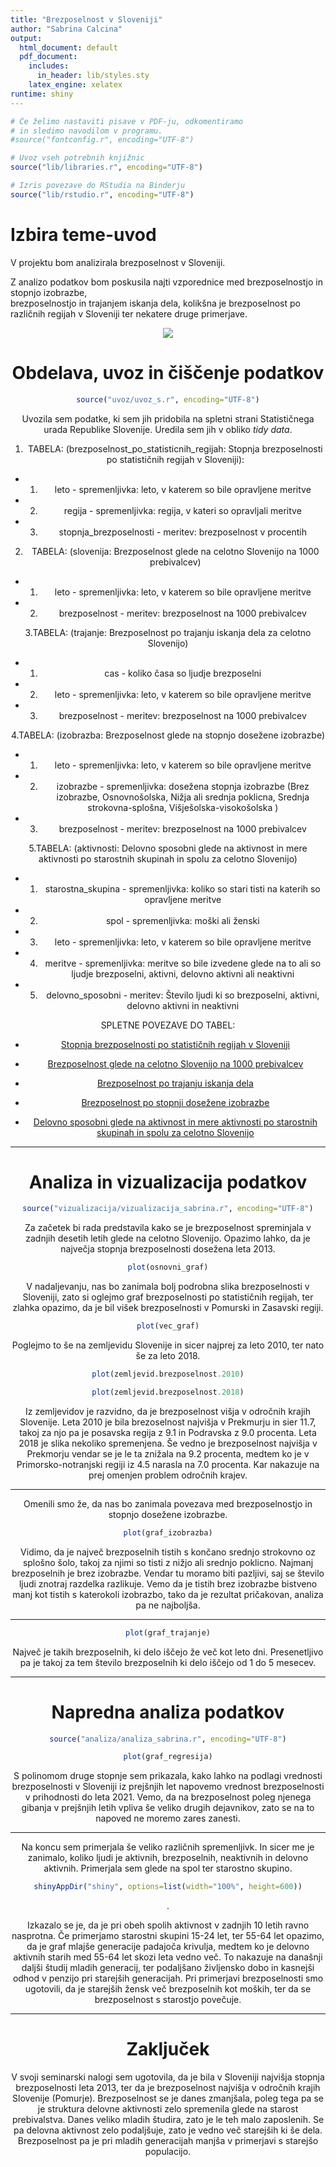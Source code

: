 ```yaml
---
title: "Brezposelnost v Sloveniji"
author: "Sabrina Calcina"
output:
  html_document: default
  pdf_document:
    includes:
      in_header: lib/styles.sty
    latex_engine: xelatex
runtime: shiny
---
```


```r
# Če želimo nastaviti pisave v PDF-ju, odkomentiramo
# in sledimo navodilom v programu.
#source("fontconfig.r", encoding="UTF-8")

# Uvoz vseh potrebnih knjižnic
source("lib/libraries.r", encoding="UTF-8")
```

```r
# Izris povezave do RStudia na Binderju
source("lib/rstudio.r", encoding="UTF-8")
```

# Izbira teme-uvod

V projektu bom analizirala brezposelnost v Sloveniji.

Z analizo podatkov bom poskusila najti vzporednice med 
brezposelnostjo in stopnjo izobrazbe,  
brezposelnostjo in trajanjem iskanja dela, 
kolikšna je brezposelnost po različnih regijah v Sloveniji 
ter nekatere druge primerjave.


<center>
![](slike/slika.jpg)

# Obdelava, uvoz in čiščenje podatkov

```r
source("uvoz/uvoz_s.r", encoding="UTF-8")
```

Uvozila sem podatke, ki sem jih pridobila na spletni strani Statističnega urada Republike Slovenije.
Uredila sem jih v obliko *tidy data*.


 1. TABELA: (brezposelnost_po_statisticnih_regijah: Stopnja brezposelnosti po statističnih regijah v Sloveniji):

- 1.  leto - spremenljivka: leto, v katerem so bile opravljene meritve
- 2.  regija - spremenljivka: regija, v kateri so opravljali meritve
- 3.  stopnja_brezposelnosti - meritev: brezposelnost v procentih

 2. TABELA: (slovenija: Brezposelnost glede na celotno Slovenijo na 1000 prebivalcev)

- 1.  leto - spremenljivka: leto, v katerem so bile opravljene meritve
- 2.  brezposelnost - meritev: brezposelnost na 1000 prebivalcev

 3.TABELA: (trajanje: Brezposelnost po trajanju iskanja dela za celotno Slovenijo)

- 1.  cas - koliko časa so ljudje brezposelni
- 2.  leto - spremenljivka: leto, v katerem so bile opravljene meritve
- 3.  brezposelnost - meritev: brezposelnost na 1000 prebivalcev

 4.TABELA: (izobrazba: Brezposelnost glede na stopnjo dosežene izobrazbe)

- 1.  leto - spremenljivka: leto, v katerem so bile opravljene meritve
- 2.  izobrazbe - spremenljivka: dosežena stopnja izobrazbe (Brez izobrazbe, Osnovnošolska, Nižja ali srednja poklicna, Srednja strokovna-splošna, Višješolska-visokošolska	)
- 3.  brezposelnost - meritev: brezposelnost na 1000 prebivalcev

 5.TABELA: (aktivnosti: Delovno sposobni glede na aktivnost in mere aktivnosti po starostnih skupinah in spolu za celotno Slovenijo)

- 1.  starostna_skupina - spremenljivka: koliko so stari tisti na katerih so opravljene meritve
- 2.  spol - spremenljivka: moški ali ženski
- 3.  leto - spremenljivka: leto, v katerem so bile opravljene meritve
- 4.  meritve - spremenljivka: meritve so bile izvedene glede na to ali so ljudje brezposelni, aktivni, delovno aktivni ali neaktivni
- 5.  delovno_sposobni - meritev: Število ljudi ki so brezposelni, aktivni, delovno aktivni in neaktivni


SPLETNE POVEZAVE DO TABEL:

- [Stopnja brezposelnosti po statističnih regijah v Sloveniji](<https://pxweb.stat.si/SiStatDb/pxweb/sl/10_Dem_soc/10_Dem_soc__07_trg_dela__02_07008_akt_preb_po_anketi__02_07621_akt_preb_ADS_letno/0762115S.px/>)

- [Brezposelnost glede na celotno Slovenijo na 1000 prebivalcev](<https://pxweb.stat.si/SiStatDb/pxweb/sl/10_Dem_soc/10_Dem_soc__07_trg_dela__02_07008_akt_preb_po_anketi__02_07621_akt_preb_ADS_letno/0762103S.px/table/tableViewLayout2/>)

- [Brezposelnost po trajanju iskanja dela](<https://pxweb.stat.si/SiStatDb/pxweb/sl/10_Dem_soc/10_Dem_soc__07_trg_dela__02_07008_akt_preb_po_anketi__02_07621_akt_preb_ADS_letno/0762111S.px/>)

- [Brezposelnost po stopnji dosežene izobrazbe](<https://pxweb.stat.si/SiStatDb/pxweb/sl/10_Dem_soc/10_Dem_soc__07_trg_dela__02_07008_akt_preb_po_anketi__02_07621_akt_preb_ADS_letno/0762112S.px/>)

- [Delovno sposobni glede na aktivnost in mere aktivnosti po starostnih skupinah in spolu za celotno Slovenijo](<https://pxweb.stat.si/SiStatDb/pxweb/sl/10_Dem_soc/10_Dem_soc__07_trg_dela__02_07008_akt_preb_po_anketi__01_07620_akt_preb_ADS_cetrt/0762003S.px/>)



***

# Analiza in vizualizacija podatkov


```r
source("vizualizacija/vizualizacija_sabrina.r", encoding="UTF-8")
```

Za začetek bi rada predstavila kako se je brezposelnost spreminjala v zadnjih desetih letih glede na celotno Slovenijo. Opazimo lahko, da je največja stopnja brezposelnosti dosežena leta 2013.

```r
plot(osnovni_graf)
```

V nadaljevanju, nas bo zanimala bolj podrobna slika brezposelnosti v Sloveniji, zato si oglejmo graf brezposelnosti po statističnih regijah, ter zlahka opazimo, da je bil višek brezposelnosti v Pomurski in Zasavski regiji.


```r
plot(vec_graf)
```


Poglejmo to še na zemljevidu Slovenije in sicer najprej za leto 2010, ter nato še za leto 2018.

```r
plot(zemljevid.brezposelnost.2010)
```

```r
plot(zemljevid.brezposelnost.2018)
```

Iz zemljevidov je razvidno, da je brezposelnost višja v odročnih krajih Slovenije. Leta 2010 je bila brezoselnost najvišja v Prekmurju in sier 11.7, takoj za njo pa je posavska regija z 9.1 in Podravska z 9.0 procenta.
Leta 2018 je slika nekoliko spremenjena. Še vedno je brezposelnost najvišja v Prekmorju vendar se je le ta znižala na 9.2 procenta, medtem ko je v Primorsko-notranjski regiji iz 4.5 narasla na 7.0 procenta. Kar nakazuje na prej omenjen problem odročnih krajev. 


***
Omenili smo že, da nas bo zanimala povezava med brezposelnostjo in stopnjo dosežene izobrazbe.

```r
plot(graf_izobrazba)
```

Vidimo, da je največ brezposelnih tistih s končano srednjo strokovno oz splošno šolo, takoj za njimi so tisti z nižjo ali srednjo poklicno. Najmanj brezposelnih je brez izobrazbe. Vendar tu moramo biti pazljivi, saj se število ljudi znotraj razdelka razlikuje. Vemo da je tistih brez izobrazbe bistveno manj kot tistih s katerokoli izobrazbo, tako da je rezultat pričakovan, analiza pa ne najboljša. 

***


```r
plot(graf_trajanje)
```

Največ je takih brezposelnih, ki delo iščejo že več kot leto dni. Presenetljivo pa je takoj za tem število brezposelnih ki delo iščejo od 1 do 5 mesecev.


***
# Napredna analiza podatkov

```r
source("analiza/analiza_sabrina.r", encoding="UTF-8")
```


```r
plot(graf_regresija)
```

S polinomom druge stopnje sem prikazala, kako lahko na podlagi vrednosti brezposelnosti v Sloveniji iz prejšnjih let napovemo vrednost brezposelnosti v prihodnosti do leta 2021. Vemo, da na brezposelnost poleg njenega gibanja v prejšnjih letih vpliva še veliko drugih dejavnikov, zato se na to napoved ne moremo zares zanesti.



***

Na koncu sem primerjala še veliko različnih spremenljivk. In sicer me je zanimalo, koliko ljudi je aktivnih, brezposelnih, neaktivnih in delovno aktivnih. Primerjala sem glede na spol ter starostno skupino. 

```r
shinyAppDir("shiny", options=list(width="100%", height=600))
```


.


Izkazalo se je, da je pri obeh spolih aktivnost v zadnjih 10 letih ravno nasprotna. Če primerjamo starostni skupini 15-24 let, ter 55-64 let opazimo, da je graf mlajše generacije padajoča krivulja, medtem ko je delovno aktivnih starih med 55-64 let skozi leta vedno več. To nakazuje na današnji daljši študij mladih generacij, ter podaljšano življensko dobo in kasnejši odhod v penzijo pri starejših generacijah.
Pri primerjavi brezposelnosti smo ugotovili, da je starejših žensk več brezposelnih kot moških, ter da se brezposelnost s starostjo povečuje.


***
# Zaključek
V svoji seminarski nalogi sem ugotovila, da je bila v Sloveniji najvišja stopnja brezposelnosti leta 2013, ter da je brezposelnost najvišja v odročnih krajih Slovenije (Pomurje).
Brezposelnost se je danes zmanjšala, poleg tega pa se je struktura delovne aktivnosti zelo spremenila glede na starost prebivalstva. Danes veliko mladih študira, zato je le teh malo zaposlenih. Se pa delovna aktivnost zelo podaljšuje, zato je vedno več starejših ki še dela. Brezposelnost pa je pri mladih generacijah manjša v primerjavi s starejšo populacijo. 


